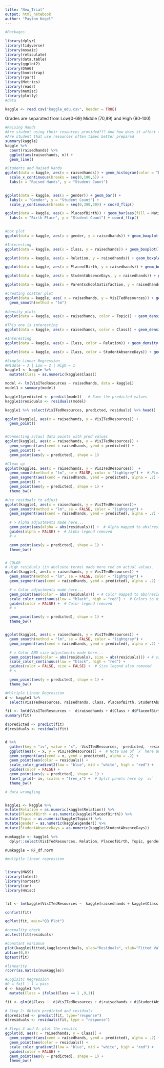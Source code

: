 ```yaml
---
title: "New_Trial"
output: html_notebook
author: "Payton Kegel"
---
```


```r
#Packages

library(dplyr)
library(tidyverse)
library(mosaic)
library(reticulate)
library(data.table)
library(ggplot2)
library(DAAG)
library(bootstrap)
library(rpart)
library(Metrics)
library(readr)
library(memisc)
library(plotly)
#data

kaggle <- read.csv("kaggle_edu.csv", header = TRUE)
```
Grades are separated from Low(0-69) Middle (70,89) and High (90-100)

```r
#Raising Hands 
#Are student using their resources provided??? And how does it affect their grades????
#Are student that use resources often times better prepared
summary(kaggle)
kaggle %>% 
  count(raisedhands) %>% 
  ggplot(aes(raisedhands, n)) +
  geom_line()

#Students and Raised Hands 
ggplot(data = kaggle, aes(x = raisedhands)) + geom_histogram(color = "black") +
  scale_x_continuous(breaks = seq(0,100,5)) + 
  labs(x = "Raised Hands", y = "Student Count")
 

ggplot(data = kaggle, aes(x = gender)) + geom_bar() + 
  labs(x = "Gender", y = "Student Count") +
  scale_y_continuous(breaks = seq(0,300,30)) + coord_flip() 

ggplot(data = kaggle, aes(x = PlaceofBirth)) + geom_bar(aes(fill = NationalITy)) + 
  labs(x = "Birth Place", y = "Student Count") + coord_flip()

 
#box plot 
ggplot(data = kaggle, aes(x = gender, y = raisedhands)) + geom_boxplot()

#Interesting 
ggplot(data = kaggle, aes(x = Class, y = raisedhands)) + geom_boxplot()

ggplot(data = kaggle, aes(x = Relation, y = raisedhands)) + geom_boxplot()

ggplot(data = kaggle, aes(x = PlaceofBirth, y = raisedhands)) + geom_boxplot()

ggplot(data = kaggle, aes(x = StudentAbsenceDays, y = raisedhands)) + geom_boxplot()

ggplot(data = kaggle, aes(x = ParentschoolSatisfaction, y = raisedhands)) + geom_boxplot()

#creating scatter plot
ggplot(data = kaggle, aes( x = raisedhands, y = VisITedResources)) + geom_point() +
  geom_smooth(method = "lm")
 
#density plots
ggplot(data = kaggle, aes(x = raisedhands, color = Topic)) + geom_density()

#This one is interesting 
ggplot(data = kaggle, aes(x = raisedhands, color = Class)) + geom_density()

#Interesting
ggplot(data = kaggle, aes(x = Class, color = Relation)) + geom_density()

ggplot(data = kaggle, aes(x = Class, color = StudentAbsenceDays)) + geom_density()
```

```r
#Simple Linear Regression 
#Middle = 3 | Low = 2 | High = 1 
kaggle1 <- kaggle %>%
  mutate(Class = as.numeric(kaggle$Class))

model <- lm(VisITedResources ~ raisedhands, data = kaggle1)
model1 = summary(model)

kaggle1$predicted <- predict(model)   # Save the predicted values
kaggle1$residuals <- residuals(model)

kaggle1 %>% select(VisITedResources, predicted, residuals) %>% head()

ggplot(kaggle1, aes(x = raisedhands, y = VisITedResources)) +  
  geom_point()


#Connecting actaul data points with pred values
ggplot(kaggle1, aes(x = raisedhands, y = VisITedResources)) +
  geom_segment(aes(xend = raisedhands, yend = predicted)) +
  geom_point() +
  geom_point(aes(y = predicted), shape = 1)

#Clean up 
ggplot(kaggle1, aes(x = raisedhands, y = VisITedResources))  +
  geom_smooth(method = "lm", se = FALSE, color = "lightgrey") +  # Plot regression slope
  geom_segment(aes(xend = raisedhands, yend = predicted), alpha = .2) +  # alpha to fade lines
  geom_point() +
  geom_point(aes(y = predicted), shape = 1) +
  theme_bw() 

#Use residuals to adjust 
ggplot(kaggle1, aes(x = raisedhands, y = VisITedResources))+
  geom_smooth(method = "lm", se = FALSE, color = "lightgrey") +
  geom_segment(aes(xend = raisedhands, yend = predicted), alpha = .2) +

  # > Alpha adjustments made here...
  geom_point(aes(alpha = abs(residuals))) +  # Alpha mapped to abs(residuals)
  guides(alpha = FALSE) +  # Alpha legend removed
  # <

  geom_point(aes(y = predicted), shape = 1) +
  theme_bw()


# COLOR
# High residuals (in abolsute terms) made more red on actual values.
ggplot(kaggle1, aes(x = raisedhands, y = VisITedResources)) +
  geom_smooth(method = "lm", se = FALSE, color = "lightgrey") +
  geom_segment(aes(xend = raisedhands, yend = predicted), alpha = .2) +

  # > Color adjustments made here...
  geom_point(aes(color = abs(residuals))) + # Color mapped to abs(residuals)
  scale_color_continuous(low = "black", high = "red") +  # Colors to use here
  guides(color = FALSE) +  # Color legend removed
  # <

  geom_point(aes(y = predicted), shape = 1) +
  theme_bw()


ggplot(kaggle1, aes(x = raisedhands, y = VisITedResources)) +
  geom_smooth(method = "lm", se = FALSE, color = "lightgrey") +
  geom_segment(aes(xend = raisedhands, yend = predicted), alpha = .2) +

  # > Color AND size adjustments made here...
  geom_point(aes(color = abs(residuals), size = abs(residuals))) + # size also mapped
  scale_color_continuous(low = "black", high = "red") +
  guides(color = FALSE, size = FALSE) +  # Size legend also removed
  # <

  geom_point(aes(y = predicted), shape = 1) +
  theme_bw()
```

```r
#Multiple Linear Regression
d <- kaggle1 %>%
  select(VisITedResources, raisedhands, Class, PlaceofBirth, StudentAbsenceDays, Topic)

fit <- lm(d$VisITedResources ~  d$raisedhands + d$Class + d$PlaceofBirth + d$StudentAbsenceDays + d$Topic)
summary(fit)

d$predicted <- predict(fit)
d$residuals <- residuals(fit)


d %>% 
  gather(key = "iv", value = "x", -VisITedResources, -predicted, -residuals) %>%  # Get data into shape
  ggplot(aes(x = x, y = VisITedResources)) +  # Note use of `x` here and next line
  geom_segment(aes(xend = x, yend = predicted), alpha = .2) +
  geom_point(aes(color = residuals)) +
  scale_color_gradient2(low = "blue", mid = "white", high = "red") +
  guides(color = FALSE) +
  geom_point(aes(y = predicted), shape = 1) +
  facet_grid(~ iv, scales = "free_x") +  # Split panels here by `iv`
  theme_bw()
```


```r
# data wrangling 


kaggle1 <- kaggle %>%
mutate(Relation = as.numeric(kaggle$Relation)) %>%
mutate(PlaceofBirth = as.numeric(kaggle$PlaceofBirth)) %>%
mutate(Topic = as.numeric(kaggle$Topic)) %>% 
mutate(gender = as.numeric(kaggle$gender)) %>%
mutate(StudentAbsenceDays = as.numeric(kaggle$StudentAbsenceDays)) 

numkaggle <- kaggle1 %>%
  dplyr::select(VisITedResources, Relation, PlaceofBirth, Topic, gender, StudentAbsenceDays)

numkaggle = RF_df.norm
```

```r
#multpile linear regression 


library(MASS)
library(lmtest)
library(nortest)
library(car)
library(Hmisc)


fit <- lm(kaggle$VisITedResources ~  kaggle$raisedhands + kaggle$Class + kaggle$PlaceofBirth + kaggle$StudentAbsenceDays + kaggle$Topic)

confint(fit)

qqPlot(fit, main="QQ Plot")

#normality check 
ad.test(fit$residuals)

#constant variance 
plot(kaggle$fitted,kaggle$residuals, ylab="Residuals", xlab="Fitted Values")
abline(0,0)
bptest(fit)

#linearity 
rcorr(as.matrix(numkaggle))

```

```r
#Logisitc Regression 
#0 = fail | 1 = pass
d <- kaggle1 %>%
  mutate(Class = ifelse(Class == 2 ,0,1))

fit <- glm(d$Class ~  d$VisITedResources + d$raisedhands + d$StudentAbsenceDays , family = binomial())

# Step 2: Obtain predicted and residuals
d$predicted <- predict(fit, type="response")
d$residuals <- residuals(fit, type = "response")

# Steps 3 and 4: plot the results
ggplot(d, aes(x = raisedhands, y = Class)) +
  geom_segment(aes(xend = raisedhands, yend = predicted), alpha = .2) +
  geom_point(aes(color = residuals)) +
  scale_color_gradient2(low = "blue", mid = "white", high = "red") +
  guides(color = FALSE) +
  geom_point(aes(y = predicted), shape = 1) +
  theme_bw()




```





